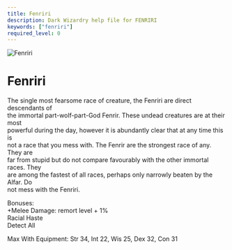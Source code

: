 ```yaml
---
title: Fenriri
description: Dark Wizardry help file for FENRIRI
keywords: ["fenriri"]
required_level: 0
---
```


<div className="race-card">
  <div className="race-header">
    <img src="/assets/fenriri.png" alt="Fenriri" className="race-image" />
    <h1 className="race-title">Fenriri</h1>
  </div>

  The single most fearsome race of creature, the Fenriri are direct descendants of  
the immortal part-wolf-part-God Fenrir. These undead creatures are at their most  
powerful during the day, however it is abundantly clear that at any time this is  
not a race that you mess with. The Fenrir are the strongest race of any. They are  
far from stupid but do not compare favourably with the other immortal races. They  
are among the fastest of all races, perhaps only narrowly beaten by the Alfar. Do  
not mess with the Fenriri.  

Bonuses:  
         +Melee Damage:                    remort level + 1%  
          Racial Haste  
          Detect All  

Max With Equipment: Str 34, Int 22, Wis 25, Dex 32, Con 31
</div>